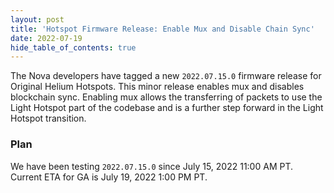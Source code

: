 ```yaml
---
layout: post
title: 'Hotspot Firmware Release: Enable Mux and Disable Chain Sync'
date: 2022-07-19
hide_table_of_contents: true
---
```


The Nova developers have tagged a new `2022.07.15.0` firmware release for Original Helium Hotspots.
This minor release enables mux and disables blockchain sync. Enabling mux allows the transferring of
packets to use the Light Hotspot part of the codebase and is a further step forward in the Light
Hotspot transition.

<!--truncate-->

### Plan

We have been testing `2022.07.15.0` since July 15, 2022 11:00 AM PT. Current ETA for GA is July 19,
2022 1:00 PM PT.
